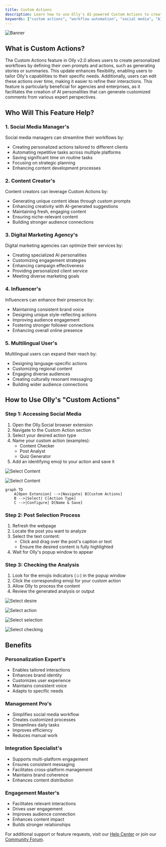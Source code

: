 ```yaml
---
title: Custom Actions
description: Learn how to use Olly's AI-powered Custom Actions to create personalized workflows and automate social media interactions.
keywords: ["custom actions", "workflow automation", "social media", "AI tools", "personalization"]
---
```


![Banner](/images/banner.png "Olly Custom Actions")

## What is Custom Actions?

The Custom Actions feature in Olly v2.0 allows users to create personalized workflows by defining their own prompts and actions, such as generating stories or summaries. This update enhances flexibility, enabling users to tailor Olly's capabilities to their specific needs. Additionally, users can edit these actions over time, making it easier to refine their interactions. This feature is particularly beneficial for agencies and enterprises, as it facilitates the creation of AI personalities that can generate customized comments from various expert perspectives.

<CardGrid>
  <Card
    subtitle="Get Started"
    title="Quick Setup"
    description="Learn how to set up and start using Custom Actions in minutes."
    href="/docs/features/custom-actions/setup"
  />
  <Card
    subtitle="Tutorial"
    title="Usage Guide"
    description="Step-by-step instructions for creating personalized workflows."
    href="/docs/features/custom-actions/guide"
  />
  <Card
    subtitle="Support"
    title="Help Center"
    description="Get assistance and troubleshooting tips for Custom Actions."
    href="/docs/introduction"
  />
</CardGrid>

## Who Will This Feature Help?

### 1. Social Media Manager's
Social media managers can streamline their workflows by:
- Creating personalized actions tailored to different clients
- Automating repetitive tasks across multiple platforms
- Saving significant time on routine tasks
- Focusing on strategic planning
- Enhancing content development processes


### 2. Content Creator's
Content creators can leverage Custom Actions by:
- Generating unique content ideas through custom prompts
- Enhancing creativity with AI-generated suggestions
- Maintaining fresh, engaging content
- Ensuring niche-relevant content
- Building stronger audience connections

### 3. Digital Marketing Agency's
Digital marketing agencies can optimize their services by:
- Creating specialized AI personalities
- Customizing engagement strategies
- Enhancing campaign effectiveness
- Providing personalized client service
- Meeting diverse marketing goals

### 4. Influencer's
Influencers can enhance their presence by:
- Maintaining consistent brand voice
- Designing unique style-reflecting actions
- Improving audience engagement
- Fostering stronger follower connections
- Enhancing overall online presence

### 5. Multilingual User's
Multilingual users can expand their reach by:
- Designing language-specific actions
- Customizing regional content
- Engaging diverse audiences
- Creating culturally resonant messaging
- Building wider audience connections

## How to Use Olly's "Custom Actions"

### Step 1: Accessing Social Media
1. Open the Olly.Social browser extension
2. Navigate to the Custom Action section
3. Select your desired action type
4. Name your custom action (examples):
   - Content Checker
   - Post Analyst
   - Quiz Generator
5. Add an identifying emoji to your action and save it

![Select Content](/images/features/custom-actions/ollypopup.png)

![Select Content](/images/features/custom-actions/ollypop2.png)

```mermaid
graph TD
    A[Open Extension] -->|Navigate| B[Custom Actions]
    B -->|Select| C[Action Type]
    C -->|Configure| D[Name & Save]
```

### Step 2: Post Selection Process
1. Refresh the webpage
2. Locate the post you want to analyze
3. Select the text content:
   * Click and drag over the post's caption or text
   * Ensure the desired content is fully highlighted
4. Wait for Olly's popup window to appear



### Step 3: Checking the Analysis
1. Look for the emojis indicators (☺️) in the popup window
2. Click the corresponding emoji for your custom action
3. Allow Olly to process the content
4. Review the generated analysis or output

![Select desire](/images/features/custom-actions/select-desire.png)

![Select action](/images/features/custom-actions/custom-action.png)

![Select selection](/images/features/custom-actions/post-selection.png)

![Select checking](/images/features/custom-actions/checking-analysis.png)


## Benefits

### Personalization Expert's
- Enables tailored interactions
- Enhances brand identity
- Customizes user experience
- Maintains consistent voice
- Adapts to specific needs

### Management Pro's
- Simplifies social media workflow
- Creates customized processes
- Streamlines daily tasks
- Improves efficiency
- Reduces manual work

### Integration Specialist's
- Supports multi-platform engagement
- Ensures consistent messaging
- Facilitates cross-platform management
- Maintains brand coherence
- Enhances content distribution

### Engagement Master's
- Facilitates relevant interactions
- Drives user engagement
- Improves audience connection
- Enhances content impact
- Builds stronger relationships

For additional support or feature requests, visit our [Help Center](/docs/introduction) or join our [Community Forum](https://discord.gg/YWf8mThnYB).  
